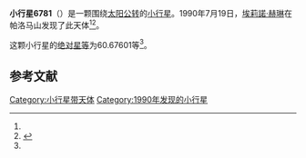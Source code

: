{{Infobox planet
| bgcolour = #FFFFC0
| name = 6781
| symbol = 
| image = 
| caption = 
| discovery = yes
| discovery_ref = 
| discoverer = [[埃莉諾·赫琳|埃莉諾·赫琳]]
| discovery_site = [[帕洛马山|帕洛马山]] 
| discovered = 1990年7月19日
| designations = yes
| mp_name = 
| named_after = 
| alt_names = 1990 OD/ 1978 WJ16
| mp_category = [[主带小行星|主带小行星]]
| orbit_ref = <ref name="a">[http://ssd.jpl.nasa.gov/sbdb.cgi?sstr=6781 6781] {{Wayback|url=http://ssd.jpl.nasa.gov/sbdb.cgi?sstr=6781 |date=20110610051736 }}，小行星數據庫瀏覽器（JPL Small-Body Database Browser）－[[美国国家航空航天局|美国国家航空航天局]]喷气推进实验室</ref>
| epoch = 2456400.5 (2013年4月18日更新)
| aphelion = {{convert|3.2733626|AU|km|3|abbr=on|lk=out}}
| perihelion = {{convert|1.9922378|AU|km|3|abbr=on}}
| semimajor = {{convert|2.6328002|AU|km|3|abbr=on}}
| eccentricity = 0.2433008
| period = 1560.361681 [[日|日]]<br />4.27[[儒略年|儒略年]]
| avg_speed = 
| inclination = 11.89763
| asc_node = 232.02306
| mean_anomaly = 
| arg_peri = 60.67601
| satellites = 
| physical_characteristics = yes
| dimensions = 
| mass = 
| density = 
| surface_grav = 
| escape_velocity = 
| sidereal_day = 
| axial_tilt = 
| pole_ecliptic_lat = 
| pole_ecliptic_lon = 
| albedo = 
| temperatures= 
| temp_name1 = 
| mean_temp_1 = 
| max_temp_1 = 
| temp_name2 = 
| max_temp_2 = 
| spectral_type = 
| abs_magnitude = 60.67601
}}

'''小行星6781'''（{{lang-en|6781}}）是一颗围绕[[太阳|太阳]][[公转|公转]]的[[小行星|小行星]]。1990年7月19日，[[埃莉諾·赫琳|埃莉諾·赫琳]]在帕洛马山发现了此天体<ref name="a" /><ref>{{cite news|title=小行星列表|url=http://cfa-www.harvard.edu/iau/lists/NumberedMPs.txt|accessdate=2013-07-08|newspaper=哈佛大学|archive-date=2008-05-17|archive-url=https://web.archive.org/web/20080517010638/http://cfa-www.harvard.edu/iau/lists/NumberedMPs.txt|dead-url=no}}</ref>。

这颗小行星的[[绝对星等|绝对星等]]为60.67601等<ref name="a" />。

==参考文献==
{{reflist}}
{{Minor Planet Number|[[小行星6780|小行星6780]]|[[小行星6782|小行星6782]]}}

{{小天体}}

[[Category:小行星带天体|Category:小行星带天体]]
[[Category:1990年发现的小行星|Category:1990年发现的小行星]]

{{asteroid-stub}}